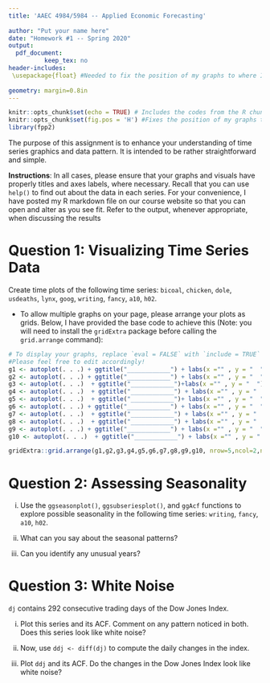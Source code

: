 ```yaml
---
title: 'AAEC 4984/5984 -- Applied Economic Forecasting'
        
author: "Put your name here"
date: "Homework #1 -- Spring 2020"
output: 
  pdf_document:
          keep_tex: no
header-includes:
 \usepackage{float} #Needed to fix the position of my graphs to where I included them in the document
 
geometry: margin=0.8in
---
```


```r
knitr::opts_chunk$set(echo = TRUE) # Includes the codes from the R chunks by default
knitr::opts_chunk$set(fig.pos = 'H') #Fixes the position of my graphs to where I included them in the document
library(fpp2)
```
The purpose of this assignment is to enhance your understanding of time series graphics and data pattern. It is intended to be rather straightforward and simple.

**Instructions**: In all cases, please ensure that your graphs and visuals have properly titles and axes labels, where necessary. Recall that you can use `help()` to find out about the data in each series. For your convenience, I have posted my R markdown file on our course website so that you can open and alter as you see fit. Refer to the output, whenever appropriate, when discussing the results

# Question 1: Visualizing Time Series Data

Create time plots of the following time series: `bicoal`, `chicken`, `dole`, `usdeaths`, `lynx`, `goog`, `writing`, `fancy`, `a10`, `h02`. 

- To allow multiple graphs on your page, please arrange your plots as grids. Below, I have provided the base code to achieve this (Note: you will need to install the `gridExtra` package before calling the `grid.arrange` command):

```r
# To display your graphs, replace `eval = FALSE` with `include = TRUE`
#Please feel free to edit accordingly!
g1 <- autoplot(. . .) + ggtitle("____________") + labs(x ="" , y = "  ")
g2 <- autoplot(. . .) + ggtitle("____________") + labs(x ="" , y = "  ")
g3 <- autoplot(. . .)  + ggtitle("____________")+labs(x ="" , y = "  ")
g4 <- autoplot(. . .)  + ggtitle("____________") + labs(x ="" , y = "  ")
g5 <- autoplot(. . .)  + ggtitle("____________")+ labs(x ="" , y = "  ")
g6 <- autoplot(. . .) + ggtitle("____________") + labs(x ="" , y = "  ")
g7 <- autoplot(. . .)  + ggtitle("____________") + labs(x ="" , y = "  ")
g8 <- autoplot(. . .)  + ggtitle("____________") + labs(x ="" , y = "  ")
g9 <- autoplot(. . .) + ggtitle("____________") + labs(x ="" , y = "  ")
g10 <- autoplot(. . .)  + ggtitle("____________") + labs(x ="" , y = "  ")

gridExtra::grid.arrange(g1,g2,g3,g4,g5,g6,g7,g8,g9,g10, nrow=5,ncol=2,newpage=TRUE)
```


# Question 2: Assessing Seasonality

i. Use the `ggseasonplot()`, `ggsubseriesplot()`, and `ggAcf`\footnote{It might be useful to set the max lag in the ACF to 36 so that you can see a fair bit of the patterns in the correlogram.} functions to explore possible seasonality in the following time series: `writing`, `fancy`, `a10`, `h02`.

ii. What can you say about the seasonal patterns?

iii. Can you identify any unusual years?

# Question 3: White Noise

`dj` contains 292 consecutive trading days of the Dow Jones Index. 

i. Plot this series and its ACF. Comment on any pattern noticed in both. Does this series look like white noise?

ii. Now, use `ddj <- diff(dj)` to compute the daily changes in the index. 

iii. Plot `ddj` and its ACF. Do the changes in the Dow Jones Index look like white noise?
